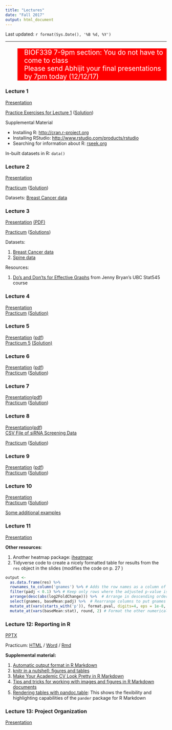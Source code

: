 ```yaml
---
title: "Lectures"
date: "Fall 2017"
output: html_document
---
```


Last updated: `r format(Sys.Date(), '%B %d, %Y')`

------


<blockquote style="background-color:red;color:white;font-size:150%">
BIOF339 7-9pm section: You do not have to come to class <br/>
Please send Abhijit your final presentations by 7pm today (12/12/17)
</blockquote>

### Lecture 1

[Presentation](Lectures/lecture1.pdf)

<a href="Lectures/lecture1_files/Lecture1Exercises.html" target="_blank">Practice Exercises for Lecture 1</a> (<a href="Lectures/lecture1_files/Lecture1ExercisesSolution.html" target="_blank">Solution</a>)

Supplemental Material

+ Installing R: <a href="http://cran.r-project.org" target="_blank">http://cran.r-project.org</a>
+ Installing RStudio: <a href="https://www.rstudio.com/products/rstudio/download3/" target="_blank" >http://www.rstudio.com/products/rstudio</a>
+ Searching for information about R: <a href="http://www.rseek.org" target="_blank">rseek.org</a>

In-built datasets in R: `data()`

### Lecture 2

<a href = "Lectures/lecture2.html" target="_blank">Presentation</a>

[Practicum](Lectures/lecture2_files/Lecture2_Practicum.html) ([Solution](Lectures/lecture2_files/Lecture2_Practicum_Solution.html))

Datasets: [Breast Cancer data](http://www.araastat.com/BIOF339_PracticalR/Lectures/lecture2_files/BreastCancer.xlsx)


### Lecture 3

<a href = "Lectures/lecture3.html" target="_blank">Presentation</a>
<a href = "lectures/lecture3_files/Lecture 3_Data Visualization.pdf" target="_blank"> (PDF)</a><p/>
<a href = "Lectures/lecture3_files/Lecture3_Practicum.html" target="_blank">Practicum</a>
(<a href = "Lectures/lecture3_files/Lecture3_Practicum_Solutions.html" target="_blank">Solutions</a>)

Datasets:

1. [Breast Cancer data](Lectures/lecture2_data/clinical_data_breast_cancer_modified.csv)
2. [Spine data](Lectures/lecture2_data/Dataset_spine.csv)

Resources:

1. [Do's and Don'ts for Effective Graphs](http://stat545.com/block015_graph-dos-donts.html) from Jenny Bryan's UBC Stat545 course

### Lecture 4

<a href = "Lectures/Lecture4.html" target ="_blank">Presentation</a> <br/>
<a href = "Lectures/lecture4_files/Assignment3.html">Practicum</a>
<a href = "Lectures/lecture4_files/Assignment3Solution.html"> (Solution)</a>

### Lecture 5
<a href="Lectures/Lecture5.html" target="_blank">Presentation</a> ([pdf](Lectures/Lecture5.pdf)) <br/>
<a href="Lectures/lecture5_files/Practicum5.html" target="_blank">Practicum 5</a>
<a href="Lectures/lecture5_files/Practicum5_Solution.html" target="_blank">(Solution)</a>

### Lecture 6
<a href = "Lectures/lecture6.html" target="_blank">Presentation</a> ([pdf](Lectures/lecture6_files/Lecture 6 Split-Apply-Combine.pdf)) <br/>
<a href = "Lectures/lecture6_files/Assignment6.html" target="_blank">Practicum</a>
(<a href = 'Lectures/lecture6_files/Assignment6Solution.html' target = "_blank">Solution</a>)

### Lecture 7
<a href  = "Lectures/Lecture7.html" target = "_blank">Presentation</a>([pdf](Lectures/lecture7_files/Lecture7.pdf))<br/>
<a href = "Lectures/lecture7_files/Lecture7Practicum.html" target="_blank">Practicum</a>
(<a href = "Lectures/lecture7_files/Lecture7PracticumSolution.html" target = "_blank">Solution</a>)

### Lecture 8
<a href = "Lectures/Lecture9.html" target="_blank">Presentation</a>([pdf](Lectures/Lecture9.pdf))<br/>
<a href = "Lectures/lecture9_files/nature.parkin.gw.ambion.csv" target="_blank">CSV File of siRNA Screening Data</a><br/>

<a href = 'Lectures/lecture9_files/Practicum9.html' target = '_blank'>Practicum</a>
(<a href = 'Lectures/lecture9_files/Practicum9_solution.html' target='_blank'>Solution</a>)

### Lecture 9
<a href="Lectures/lecture10.html" target = "_blank">Presentation</a> ([pdf](Lectures/lecture10.pdf))<br/>
<a href="Lectures/lecture10_practs/Lecture10Practicum.html" target = "_blank">Practicum</a> 
(<a href = "Lectures/lecture10_practs/lecture10PracticumSolutions.html" target="_blank">Solution</a>)

### Lecture 10

<a href="Lectures/Lecture11.html" target = "_blank">Presentation</a>
<br/>
<a href="Lectures/lecture11_practs/Lecture11Practicum.html" target = "_blank">Practicum</a> 
(<a href = "Lectures/lecture11_practs/Lecture11PracticumSolutions.html" target="_blank">Solution</a>)
<p/>
[Some additional examples](Lectures/lecture11_practs/Lecture11_addl.html)

### Lecture 11

<a href = "Lectures/lecture12.html" target = "_blank">Presentation</a>

__Other resources__: <br/>

1. Another heatmap package: [iheatmapr](http://joss.theoj.org/papers/10.21105/joss.00359)
2. Tidyverse code to create a nicely formatted table for results from the `res` object in the slides (modifies the code on p. 27 )
```r
output <-
  as.data.frame(res) %>%
  rownames_to_column('gnames') %>% # Adds the row names as a column of the data
  filter(padj < 0.1) %>% # Keep only rows where the adjusted p-value is less than 0.1
  arrange(desc(abs(log2FoldChange))) %>%  # Arrange in descending order of the FC magnitude
  select(gnames, baseMean:padj) %>%  # Rearrange columns to put gnames first
  mutate_at(vars(starts_with('p')), format.pval, digits=4, eps = 1e-8, scientific=T) %>% # Format the p-values
  mutate_at(vars(baseMean:stat), round, 2) # Format the other numerical values
```


### Lecture 12: Reporting in R
[PPTX](Lectures/lecture13_data/Presentation.pptx) <br/>

Practicum: <a href = "Lectures/lecture13_data/lecture13_practicum.html" target="_blank">HTML</a> / [Word](Lectures/lecture13_data/lecture13_practicum.docx) / [Rmd](Lectures/lecture13_data/lecture13_practicum.Rmd)

__Supplemental material:__ <br/>

1. [Automatic output format in R Markdown](https://www.r-bloggers.com/automatic-output-format-in-rmarkdown/)
2. [knitr in a nutshell: figures and tables](http://kbroman.org/knitr_knutshell/pages/figs_tables.html)
3. [Make Your Academic CV Look Pretty in R Markdown](http://svmiller.com/blog/2016/03/svm-r-markdown-cv/)
4. [Tips and tricks for working with images and figures in R Markdown documents](http://www.zevross.com/blog/2017/06/19/tips-and-tricks-for-working-with-images-and-figures-in-r-markdown-documents/)
5. [Rendering tables with pandoc.table](https://rapporter.github.io/pander/pandoc_table.html): This shows the flexibility and highlighting capabilities of the `pander` package for R Markdown

### Lecture 13: Project Organization

[Presentation](Lectures/Lecture14.html)
